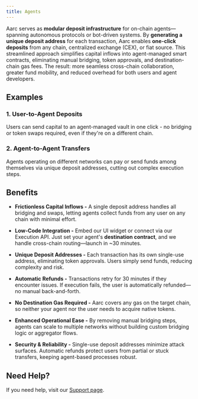 ```yaml
---
title: Agents
---
```


Aarc serves as **modular deposit infrastructure** for on-chain agents—spanning autonomous protocols or bot-driven systems. By **generating a unique deposit address** for each transaction, Aarc enables **one-click deposits** from any chain, centralized exchange (CEX), or fiat source. This streamlined approach simplifies capital inflows into agent-managed smart contracts, eliminating manual bridging, token approvals, and destination-chain gas fees. The result: more seamless cross-chain collaboration, greater fund mobility, and reduced overhead for both users and agent developers.

## Examples

### 1. **User-to-Agent Deposits**
Users can send capital to an agent-managed vault in one click - no bridging or token swaps required, even if they're on a different chain.

### 2. **Agent-to-Agent Transfers**
Agents operating on different networks can pay or send funds among themselves via unique deposit addresses, cutting out complex execution steps.

## Benefits

* **Frictionless Capital Inflows -** A single deposit address handles all bridging and swaps, letting agents collect funds from any user on any chain with minimal effort.

* **Low-Code Integration -** Embed our UI widget or connect via our Execution API. Just set your agent's **destination contract**, and we handle cross-chain routing—launch in ~30 minutes.

* **Unique Deposit Addresses -** Each transaction has its own single-use address, eliminating token approvals. Users simply send funds, reducing complexity and risk.

* **Automatic Refunds -** Transactions retry for 30 minutes if they encounter issues. If execution fails, the user is automatically refunded—no manual back-and-forth.

* **No Destination Gas Required -** Aarc covers any gas on the target chain, so neither your agent nor the user needs to acquire native tokens.

* **Enhanced Operational Ease -** By removing manual bridging steps, agents can scale to multiple networks without building custom bridging logic or aggregator flows.

* **Security & Reliability -** Single-use deposit addresses minimize attack surfaces. Automatic refunds protect users from partial or stuck transfers, keeping agent-based processes robust.

## Need Help?

If you need help, visit our [Support page](/support).